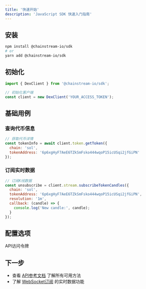 ```yaml
---
title: '快速开始'
description: 'JavaScript SDK 快速入门指南'
---
```


## 安装

```bash
npm install @chainstream-io/sdk
# or
yarn add @chainstream-io/sdk
```

## 初始化

```javascript
import { DexClient } from '@chainstream-io/sdk';

// 初始化客户端
const client = new DexClient('YOUR_ACCESS_TOKEN');
```

## 基础用例

### 查询代币信息
```javascript
// 获取代币详情
const tokenInfo = await client.token.getToken({
  chain: 'sol',
  tokenAddress: '6p6xgHyF7AeE6TZkSmFsko444wqoP15icUSqi2jfGiPN'
});
```

### 订阅实时数据
```javascript
// 订阅K线数据
const unsubscribe = client.stream.subscribeTokenCandles({
  chain: 'sol',
  tokenAddress: '6p6xgHyF7AeE6TZkSmFsko444wqoP15icUSqi2jfGiPN',
  resolution: '1m',
  callback: (candle) => {
    console.log('New candle:', candle);
  }
});
```

## 配置选项

<ParamField path="accessToken" type="string" required>
  API访问令牌
</ParamField>

## 下一步

- 查看 [API参考文档](./api-reference) 了解所有可用方法
- 了解 [WebSocket订阅](./websocket) 的实时数据功能
